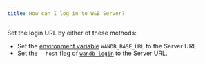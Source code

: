 ```yaml
---
title: How can I log in to W&B Server?
---
```


Set the login URL by either of these methods:

- Set the [environment variable](/guides/track/environment-variables/) `WANDB_BASE_URL` to the Server URL.
- Set the `--host` flag of [`wandb login`](/ref/cli/wandb-login) to the Server URL.

